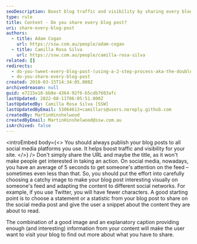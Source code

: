 ```yaml
---
seoDescription: Boost blog traffic and visibility by sharing every blog post on all used social media platforms, featuring a catchy image and explanatory caption to capture attention.
type: rule
title: Content - Do you share every blog post?
uri: share-every-blog-post
authors:
  - title: Adam Cogan
    url: https://ssw.com.au/people/adam-cogan
  - title: Camilla Rosa Silva
    url: https://ssw.com.au/people/camilla-rosa-silva
related: []
redirects:
  - do-you-tweet-every-blog-post-(using-a-2-step-process-aka-the-double-tweet)
  - do-you-share-every-blog-post
created: 2010-03-15T14:34:05.000Z
archivedreason: null
guid: e7215e18-bb8e-4364-92f6-b5cdb7603afc
lastUpdated: 2022-08-11T06:05:51.000Z
lastUpdatedBy: Camilla Rosa Silva [SSW]
lastUpdatedByEmail: 53064613+camillars@users.noreply.github.com
createdBy: MartinHinshelwood
createdByEmail: MartinHinshelwood@ssw.com.au
isArchived: false
---
```


<introEmbed
  body={<>
You should always publish your blog posts to all social media platforms you use. It helps boost traffic and visibility for your site.
  </>}
/>
Don't simply share the URL and maybe the title, as it won't make people get interested in taking an action. On social media, nowadays, you have an average of 5 seconds to get someone's attention on the feed – sometimes even less than that. So, you should put the effort into carefully choosing a catchy image to make your blog post interesting visually on someone's feed and adapting the content to different social networks. For example, if you use Twitter, you will have fewer characters. A good starting point is to choose a statement or a statistic from your blog post to share on the social media post and give the user a snippet about the content they are about to read.

The combination of a good image and an explanatory caption providing enough (and interesting) information from your content will make the user want to visit your blog to find out more about what you have to share.
